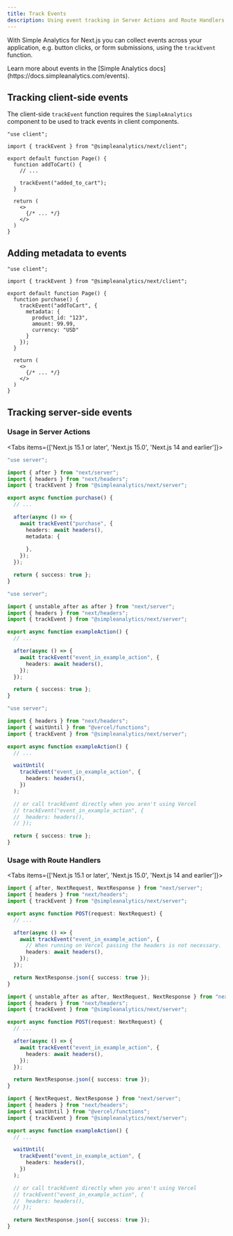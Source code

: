 ```yaml
---
title: Track Events
description: Using event tracking in Server Actions and Route Handlers
---
```


With Simple Analytics for Next.js you can collect events across your application, e.g. button clicks, or form submissions, using the `trackEvent` function.

<Callout>
  Learn more about events in the [Simple Analytics docs](https://docs.simpleanalytics.com/events).
</Callout>

## Tracking client-side events

The client-side `trackEvent` function requires the `SimpleAnalytics` component to be used to track events in client components.

```tsx title="page.tsx"
"use client";

import { trackEvent } from "@simpleanalytics/next/client";

export default function Page() {
  function addToCart() {
    // ...

    trackEvent("added_to_cart");
  }

  return (
    <> 
      {/* ... */}
    </>
  )
}
```

## Adding metadata to events

```tsx title="page.tsx"
"use client";

import { trackEvent } from "@simpleanalytics/next/client";

export default function Page() {
  function purchase() {
    trackEvent("addToCart", {
      metadata: {
        product_id: "123",
        amount: 99.99,
        currency: "USD"
      }
    });
  }

  return (
    <>
      {/* ... */}
    </>
  )
}
```

## Tracking server-side events

### Usage in Server Actions

<Tabs items={['Next.js 15.1 or later', 'Next.js 15.0', 'Next.js 14 and earlier']}>
<Tab>

```ts
"use server";

import { after } from "next/server";
import { headers } from "next/headers";
import { trackEvent } from "@simpleanalytics/next/server";

export async function purchase() {
  // ...

  after(async () => {
    await trackEvent("purchase", {
      headers: await headers(),
      metadata: {
        
      },
    });
  });

  return { success: true };
}
```

</Tab>

<Tab>

```ts
"use server";

import { unstable_after as after } from "next/server";
import { headers } from "next/headers";
import { trackEvent } from "@simpleanalytics/next/server";

export async function exampleAction() {
  // ...

  after(async () => {
    await trackEvent("event_in_example_action", {
      headers: await headers(),
    });
  });

  return { success: true };
}
```

</Tab>

<Tab>

```ts
"use server";

import { headers } from "next/headers";
import { waitUntil } from "@vercel/functions";
import { trackEvent } from "@simpleanalytics/next/server";

export async function exampleAction() {
  // ...

  waitUntil(
    trackEvent("event_in_example_action", {
      headers: headers(),
    })
  );

  // or call trackEvent directly when you aren't using Vercel
  // trackEvent("event_in_example_action", {
  //  headers: headers(),
  // });

  return { success: true };
}
```

</Tab>

</Tabs>

### Usage with Route Handlers

<Tabs items={['Next.js 15.1 or later', 'Next.js 15.0', 'Next.js 14 and earlier']}>
<Tab>

```ts
import { after, NextRequest, NextResponse } from "next/server";
import { headers } from "next/headers";
import { trackEvent } from "@simpleanalytics/next/server";

export async function POST(request: NextRequest) {
  // ...

  after(async () => {
    await trackEvent("event_in_example_action", {
      // When running on Vercel passing the headers is not necessary.
      headers: await headers(),
    });
  });

  return NextResponse.json({ success: true });
}
```

</Tab>

<Tab>

```ts
import { unstable_after as after, NextRequest, NextResponse } from "next/server";
import { headers } from "next/headers";
import { trackEvent } from "@simpleanalytics/next/server";

export async function POST(request: NextRequest) {
  // ...

  after(async () => {
    await trackEvent("event_in_example_action", {
      headers: await headers(),
    });
  });

  return NextResponse.json({ success: true });
}
```

</Tab>

<Tab>

```ts
import { NextRequest, NextResponse } from "next/server";
import { headers } from "next/headers";
import { waitUntil } from "@vercel/functions";
import { trackEvent } from "@simpleanalytics/next/server";

export async function exampleAction() {
  // ...

  waitUntil(
    trackEvent("event_in_example_action", {
      headers: headers(),
    })
  );

  // or call trackEvent directly when you aren't using Vercel
  // trackEvent("event_in_example_action", {
  //  headers: headers(),
  // });

  return NextResponse.json({ success: true });
}
```

</Tab>

</Tabs>
